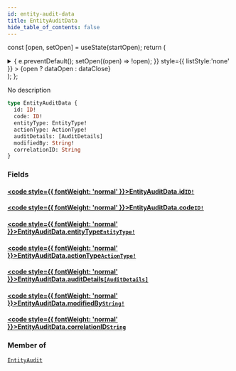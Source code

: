 ```yaml
---
id: entity-audit-data
title: EntityAuditData
hide_table_of_contents: false
---
```






const [open, setOpen] = useState(startOpen);
return (
<details {...(open ? { open: true } : {})} className="details" style={{ border:'none', boxShadow:'none', background:'var(--ifm-background-color)' }}>
<summary
onClick={(e) => {
e.preventDefault();
setOpen((open) => !open);
}}
style={{ listStyle:'none' }} >
{open ? dataOpen : dataClose}
</summary>
{open && children}
</details>
);
};

No description

```graphql
type EntityAuditData {
  id: ID!
  code: ID!
  entityType: EntityType!
  actionType: ActionType!
  auditDetails: [AuditDetails]
  modifiedBy: String!
  correlationID: String
}
```

### Fields

#### [<code style={{ fontWeight: 'normal' }}>EntityAuditData.<b>id</b></code>](#)<Bullet />[`ID!`](/api/scalars/id) <Badge class="badge badge--secondary" text="non-null"/> <Badge class="badge badge--secondary" text="scalar"/>

>

#### [<code style={{ fontWeight: 'normal' }}>EntityAuditData.<b>code</b></code>](#)<Bullet />[`ID!`](/api/scalars/id) <Badge class="badge badge--secondary" text="non-null"/> <Badge class="badge badge--secondary" text="scalar"/>

>

#### [<code style={{ fontWeight: 'normal' }}>EntityAuditData.<b>entityType</b></code>](#)<Bullet />[`EntityType!`](/api/enums/entity-type) <Badge class="badge badge--secondary" text="non-null"/> <Badge class="badge badge--secondary" text="enum"/>

>

#### [<code style={{ fontWeight: 'normal' }}>EntityAuditData.<b>actionType</b></code>](#)<Bullet />[`ActionType!`](/api/enums/action-type) <Badge class="badge badge--secondary" text="non-null"/> <Badge class="badge badge--secondary" text="enum"/>

>

#### [<code style={{ fontWeight: 'normal' }}>EntityAuditData.<b>auditDetails</b></code>](#)<Bullet />[`[AuditDetails]`](/api/objects/audit-details) <Badge class="badge badge--secondary" text="list"/> <Badge class="badge badge--secondary" text="object"/>

>

#### [<code style={{ fontWeight: 'normal' }}>EntityAuditData.<b>modifiedBy</b></code>](#)<Bullet />[`String!`](/api/scalars/string) <Badge class="badge badge--secondary" text="non-null"/> <Badge class="badge badge--secondary" text="scalar"/>

>

#### [<code style={{ fontWeight: 'normal' }}>EntityAuditData.<b>correlationID</b></code>](#)<Bullet />[`String`](/api/scalars/string) <Badge class="badge badge--secondary" text="scalar"/>

>

### Member of

[`EntityAudit`](/api/objects/entity-audit) <Badge class="badge badge--secondary" text="object"/>
